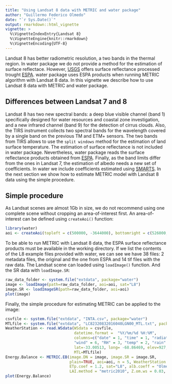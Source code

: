 ```yaml
---
title: "Using Landsat 8 data with METRIC and water package"
author: "Guillermo Federico Olmedo"
date: "`r Sys.Date()`"
output: rmarkdown::html_vignette
vignette: >
  %\VignetteIndexEntry{Landsat 8}
  %\VignetteEngine{knitr::rmarkdown}
  %\VignetteEncoding{UTF-8}
---
```


Landsat 8 has better radiometric resolution, a two bands in the thermal region. In water package we do not provide a method for the estimation of surface reflectace. However, [USGS](http://usgs.gov) offers surface reflectance processed trought [ESPA](http://espa.cr.usgs.gov). water package uses ESPA products when running METRIC algorithm with Landsat 8 data. In this vignette we describe how to use Landsat 8 data with METRIC and water package. 

## Differences between Landsat 7 and 8

Landsat 8 has two new spectral bands: a deep blue visible channel (band 1) specifically designed for water resources and coastal zone investigation, and a new infrared channel (band 9) for the detection of cirrus clouds. Also, the TIRS instrument collects two spectral bands for the wavelength covered by a single band on the previous TM and ETM+ sensors. The two bands from TIRS allows to use the `split windows` method for the estimation of land surface temperature. The estimation of surface reflectance is not included in water package. Nevertheless, water package reads the surface reflectance products obtained from  [ESPA](espa.cr.usgs.gov). Finally, as the band limits differ from the ones in Landsat 7, the estimation of albedo needs a new set of coefficients. In water we include coefficients estimated using [SMARTS](http://www.nrel.gov/rredc/smarts/). In the next section we show how to estimate METRIC model with Landsat 8 data using the simple procedure.

## Simple procedure 

As Landsat scenes are almost 1Gb in size, we do not recommend using one complete scene without cropping an area-of-interest first. An area-of-interest can be defined using `createAoi()` function:

```r
library(water)
aoi <- createAoi(topleft = c(500000, -3644000), bottomright = c(526000, -3660000))
```

To be able to run METRIC with Landsat 8 data, the ESPA surface reflectance products must be available in the working directory. If we list the contents of the L8 example files provided with water, we can see we have 38 files: 2 metadata files, the original and the one from ESPA and 14 tif files with the raw data.
The Landsat scene can loaded using `loadImage()` function. And the SR data with `loadImage.SR`:

```r
raw_data_folder <- system.file("extdata", package="water")
image <- loadImage(path=raw_data_folder, aoi=aoi, sat="L8")
image.SR <- loadImageSR(path=raw_data_folder, aoi=aoi)
plot(image)
```

Finally, the simple procedure for estimating METRIC can be applied to the image:

```r
csvfile <- system.file("extdata", "INTA.csv", package="water")
MTLfile <- system.file("extdata", "LC82320832016040LGN00_MTL.txt", package="water")
WeatherStation <- read.WSdata(WSdata = csvfile, 
                              datetime.format =  "%Y/%m/%d %H:%M", 
                              columns=c("date" = 1, "time" = 1, "radiation" = 5,
                              "wind" = 6, "RH" = 3, "temp" = 2, "rain" = 4), 
                              lat=-33.00513, long= -68.86469, elev=927, height= 2,
                              MTL=MTLfile)
Energy.Balance <- METRIC.EB(image.DN = image, image.SR = image.SR,
                            plain=TRUE, aoi=aoi, n = 5, WeatherStation = WeatherStation, 
                            ETp.coef = 1.2, sat="L8", alb.coeff = "Olmedo", LST.method = "SW", 
                            LAI.method = "metric2010", Z.om.ws = 0.03, MTL = MTLfile)
plot(Energy.Balance)
```